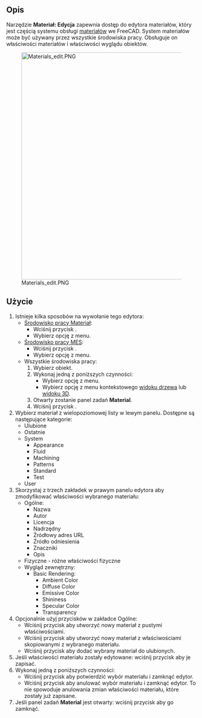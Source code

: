 <languages/>

{{Docnav/pl
|
|
|[[Material_Workbench/pl|Materiał]]
|IconL=
|IconR=
|IconC=Workbench_Material.svg
}}

{{GuiCommand/pl
|Name=Materials Edit
|Name/pl=Materiał: Edycja
|MenuLocation=Materiał → Edycja...<br>Model → Materiały → Edytor materiału
|Workbenches=[[Material_Workbench/pl|Materiał]], [[FEM_Workbench/pl|MES]]
|Version=1.0
|SeeAlso=[[FEM_MaterialEditor/pl|MES: Edytor materiału]]
}}

<span id="Description"></span>
==Opis==

Narzędzie '''Materiał: Edycja''' zapewnia dostęp do edytora materiałów, który jest częścią systemu obsługi [[Material/pl|materiałów]] we FreeCAD. System materiałów może być używany przez wszystkie środowiska pracy. Obsługuje on właściwości materiałów i właściwości wyglądu obiektów.

[[Image:Materials_edit.PNG|600px]]

<span id="Usage"></span>
==Użycie==

# Istnieje kilka sposobów na wywołanie tego edytora:
#* [[Material_Workbench/pl|Środowisko pracy Materiał]]:
#** Wciśnij przycisk {{Button|[[Image:Materials_Edit.svg|16px]] [[Materials_Edit/pl|Edycja...]]}}.
#** Wybierz opcję {{MenuCommand|Materiał → [[Image:Materials_Edit.svg|16px]] Edycja...}} z menu.
#* [[FEM_Workbench/pl|Środowisko pracy MES]]:
#** Wciśnij przycisk {{Button|[[Image:FEM_MaterialEditor.svg|16px]] [[FEM_MaterialEditor/pl|Edytor materiału]]}}.
#** Wybierz opcję {{MenuCommand|Model → Materiały → [[Image:FEM_MaterialEditor.svg|16px]] Edytor materiału}} z menu.
#* Wszystkie środowiska pracy:
#*# Wybierz obiekt.
#*# Wykonaj jedną z poniższych czynności:
#*#* Wybierz opcję {{MenuCommand|Widok → [[Image:Materials_Edit.svg|16px]] Materiał...}} z menu.
#*#* Wybierz opcję {{MenuCommand|[[Image:Materials_Edit.svg|16px]] Materiał...}} z menu kontekstowego [[Tree_view/pl|widoku drzewa]] lub [[3D_view/pl|widoku 3D]].
#*# Otwarty zostanie panel zadań '''Material'''.
#*# Wciśnij przycisk {{Button|Uruchom edytor}}.
# Wybierz materiał z wielopoziomowej listy w lewym panelu. Dostępne są następujące kategorie:
#* Ulubione
#* Ostatnie
#* System
#** Appearance
#** Fluid
#** Machining
#** Patterns
#** Standard
#** Test
#* User
# Skorzystaj z trzech zakładek w prawym panelu edytora aby zmodyfikować właściwości wybranego materiału:
#* Ogólne:
#** Nazwa
#** Autor
#** Licencja
#** Nadrzędny
#** Źródłowy adres URL
#** Źródło odniesienia
#** Znaczniki
#** Opis
#* Fizyczne - różne właściwości fizyczne
#* Wygląd zewnętrzny:
#**Basic Rendering:
#*** Ambient Color
#*** Diffuse Color
#*** Emissive Color
#*** Shininess
#*** Specular Color
#*** Transparency
# Opcjonalnie użyj przycisków w zakładce Ogólne:
#* Wciśnij przycisk {{Button|Nowy}} aby utworzyć nowy materiał z pustymi właściwościami.
#* Wciśnij przycisk {{Button|Powiel nowy}} aby utworzyć nowy materiał z właściwościami skopiowanymi z wybranego materiału.
#* Wciśnij przycisk {{Button|*}} aby dodać wybrany materiał do ulubionych.
# Jeśli właściwości materiału zostały edytowane: wciśnij przycisk {{Button|Zapisz}} aby je zapisać.
# Wykonaj jedną z poniższych czynności:
#* Wciśnij przycisk {{Button|OK}} aby potwierdzić wybór materiału i zamknąć edytor.
#* Wciśnij przycisk {{Button|Anuluj}} aby anulować wybór materiału i zamknąć edytor. To nie spowoduje anulowania zmian właściwości materiału, które zostały już zapisane.
# Jeśli panel zadań '''Material''' jest otwarty: wciśnij przycisk {{Button|Zamknij}} aby go zamknąć.


{{Docnav
|
|
|[[Material_Workbench/pl|Materiał]]
|IconL=
|IconR=
|IconC=Workbench_Material.svg
}}

{{Userdocnavi}}